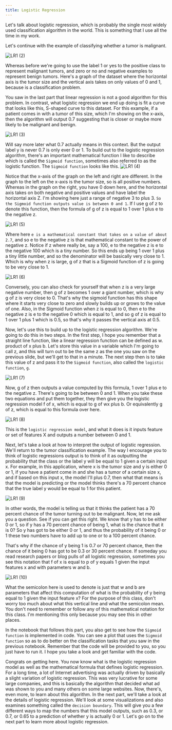 ```yaml
---
title: Logistic Regression
---
```



Let's talk about logistic regression, which is probably the single most widely used classification algorithm in the world. This is something that I use all the time in my work. 

Let's continue with the example of classifying whether a tumor is malignant. 

![LR1 (2)](/SL/CLR/LR1%20(2).png)

Whereas before we're going to use the label 1 or yes to the positive class to represent malignant tumors, and zero or no and negative examples to represent benign tumors. Here's a graph of the dataset where the horizontal axis is the tumor size and the vertical axis takes on only values of 0 and 1, because is a classification problem. 

You saw in the last part that linear regression is not a good algorithm for this problem. In contrast, what logistic regression we end up doing is fit a curve that looks like this, S-shaped curve to this dataset. For this example, if a patient comes in with a tumor of this size, which I'm showing on the x-axis, then the algorithm will output 0.7 suggesting that is closer or maybe more likely to be malignant and benign. 

![LR1 (3)](/SL/CLR/LR1%20(3).png)

Will say more later what 0.7 actually means in this context. But the output label y is never 0.7 is only ever 0 or 1. To build out to the logistic regression algorithm, there's an important mathematical function I like to describe which is called the `Sigmoid function`, sometimes also referred to as the logistic function. The `Sigmoid function` looks like this. 
![LR1 (4)](/SL/CLR/LR1%20(4).png)

Notice that the x-axis of the graph on the left and right are different. In the graph to the left on the x-axis is the tumor size, so is all positive numbers. Whereas in the graph on the right, you have 0 down here, and the horizontal axis takes on both negative and positive values and have label the horizontal axis Z. I'm showing here just a range of negative 3 to plus 3. `So the Sigmoid function outputs value is between 0 and 1`. If I use g of z to denote this function, then the formula of g of z is equal to 1 over 1 plus e to the negative z.

![LR1 (5)](/SL/CLR/LR1%20(5).png)

Where here `e is a mathematical constant that takes on a value of about 2.7`, and so e to the negative z is that mathematical constant to the power of negative z. Notice if z where really be, say a 100, e to the negative z is e to the negative 100 which is a tiny number. So this ends up being 1 over 1 plus a tiny little number, and so the denominator will be basically very close to 1. Which is why when z is large, g of z that is a Sigmoid function of z is going to be very close to 1. 

![LR1 (6)](/SL/CLR/LR1%20(6).png)

Conversely, you can also check for yourself that when z is a very large negative number, then g of z becomes 1 over a giant number, which is why g of z is very close to 0. That's why the sigmoid function has this shape where it starts very close to zero and slowly builds up or grows to the value of one. Also, in the Sigmoid function when z is equal to 0, then e to the negative z is e to the negative 0 which is equal to 1, and so g of z is equal to 1 over 1 plus 1 which is 0.5, so that's why it passes the vertical axis at 0.5. 

Now, let's use this to build up to the logistic regression algorithm. We're going to do this in two steps. In the first step, I hope you remember that a straight line function, like a linear regression function can be defined as w. product of x plus b. Let's store this value in a variable which I'm going to call z, and this will turn out to be the same z as the one you saw on the previous slide, but we'll get to that in a minute. The next step then is to take this value of z and pass it to the `Sigmoid function`, also called the `logistic function`, `g`. 

![LR1 (7)](/SL/CLR/LR1%20(7).png)

Now, g of z then outputs a value computed by this formula, 1 over 1 plus e to the negative z. There's going to be between 0 and 1. When you take these two equations and put them together, they then give you the logistic regression model f of x, which is equal to g of wx plus b. Or equivalently g of z, which is equal to this formula over here. 

![LR1 (8)](/SL/CLR/LR1%20(8).png)

This is the `logistic regression model`, and what it does is it inputs feature or set of features X and outputs a number between 0 and 1. 

Next, let's take a look at how to interpret the output of logistic regression. We'll return to the tumor classification example. The way I encourage you to think of logistic regressions output is to think of it as outputting the probability that the class or the label y will be equal to 1 given a certain input x. For example, in this application, where x is the tumor size and y is either 0 or 1, if you have a patient come in and she has a tumor of a certain size x, and if based on this input x, the model I'll plus 0.7, then what that means is that the model is predicting or the model thinks there's a 70 percent chance that the true label y would be equal to 1 for this patient. 

![LR1 (9)](/SL/CLR/LR1%20(9).png)

In other words, the model is telling us that it thinks the patient has a 70 percent chance of the tumor turning out to be malignant. Now, let me ask you a question. See if you can get this right. We know that y has to be either 0 or 1, so if y has a 70 percent chance of being 1, what is the chance that it is 0? So y has got to be either 0 or 1, and thus the probability of it being 0 or 1 these two numbers have to add up to one or to a 100 percent chance. 

That's why if the chance of y being 1 is 0.7 or 70 percent chance, then the chance of it being 0 has got to be 0.3 or 30 percent chance. If someday you read research papers or blog pulls of all logistic regression, sometimes you see this notation that f of x is equal to p of y equals 1 given the input features x and with parameters w and b. 

![LR1 (10)](/SL/CLR/LR1%20(10).png)

What the semicolon here is used to denote is just that w and b are parameters that affect this computation of what is the probability of y being equal to 1 given the input feature x? For the purpose of this class, don't worry too much about what this vertical line and what the semicolon mean. You don't need to remember or follow any of this mathematical notation for this class. I'm mentioning this only because you may see this in other places. 

In the notebook that follows this part, you also get to see how the `Sigmoid function` is implemented in code. You can see a plot that uses the `Sigmoid function` so as to do better on the classification tasks that you saw in the previous notebook. Remember that the code will be provided to you, so you just have to run it. I hope you take a look and get familiar with the code. 

Congrats on getting here. You now know what is the logistic regression model as well as the mathematical formula that defines logistic regression. For a long time, a lot of Internet advertising was actually driven by basically a slight variation of logistic regression. This was very lucrative for some large companies, and this is basically the algorithm that decided what ad was shown to you and many others on some large websites. Now, there's, even more, to learn about this algorithm. In the next part, we'll take a look at the details of logistic regression. We'll look at some visualizations and also examines something called the `decision boundary`. This will give you a few different ways to map the numbers that this model outputs, such as 0.3, or 0.7, or 0.65 to a prediction of whether y is actually 0 or 1. Let's go on to the next part to learn more about logistic regression.

